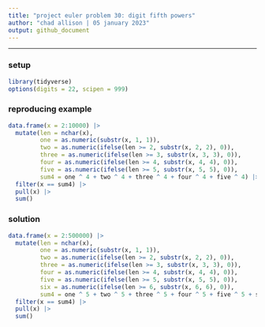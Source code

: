 ---
title: "project euler problem 30: digit fifth powers"
author: "chad allison | 05 january 2023"
output: github_document
---

___

### setup

```{r message = F, warning = F}
library(tidyverse)
options(digits = 22, scipen = 999)
```

### reproducing example

```{r}
data.frame(x = 2:10000) |>
  mutate(len = nchar(x),
         one = as.numeric(substr(x, 1, 1)),
         two = as.numeric(ifelse(len >= 2, substr(x, 2, 2), 0)),
         three = as.numeric(ifelse(len >= 3, substr(x, 3, 3), 0)),
         four = as.numeric(ifelse(len >= 4, substr(x, 4, 4), 0)),
         five = as.numeric(ifelse(len >= 5, substr(x, 5, 5), 0)),
         sum4 = one ^ 4 + two ^ 4 + three ^ 4 + four ^ 4 + five ^ 4) |>
  filter(x == sum4) |>
  pull(x) |>
  sum()
```

### solution

```{r}
data.frame(x = 2:500000) |>
  mutate(len = nchar(x),
         one = as.numeric(substr(x, 1, 1)),
         two = as.numeric(ifelse(len >= 2, substr(x, 2, 2), 0)),
         three = as.numeric(ifelse(len >= 3, substr(x, 3, 3), 0)),
         four = as.numeric(ifelse(len >= 4, substr(x, 4, 4), 0)),
         five = as.numeric(ifelse(len >= 5, substr(x, 5, 5), 0)),
         six = as.numeric(ifelse(len >= 6, substr(x, 6, 6), 0)),
         sum4 = one ^ 5 + two ^ 5 + three ^ 5 + four ^ 5 + five ^ 5 + six ^ 5) |>
  filter(x == sum4) |>
  pull(x) |>
  sum()
```















































































